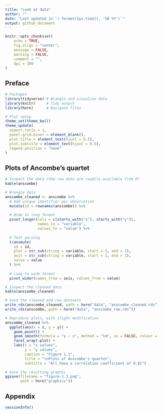```yaml
---
title: "Look at data"
author: ""
date: "Last updated in `r format(Sys.time(), '%B %Y')`"
output: github_document
---
```


```r
knitr::opts_chunk$set(
	echo = TRUE,
	fig.align = "center",
	message = FALSE,
	warning = FALSE,
	comment = "",
	dpi = 300
)
```

## Preface

```r
# Packages
library(tidyverse) # Wrangle and visualise data
library(knitr)     # Tidy output
library(here)      # Navigate files

# Plot setup
theme_set(theme_bw())
theme_update(
  aspect.ratio = 1,
  panel.grid.minor = element_blank(),
  plot.title = element_text(hjust = 0.5),
  plot.subtitle = element_text(hjust = 0.5),
  legend.position = "none"
)
```

## Plots of Ancombe's quartet 

```r
# Inspect the data (the raw data are readily available from R)
kable(anscombe)
```

```r
# Wrangle data
anscombe_cleaned <- anscombe %>% 
  # Add unique identifier per observation
  mutate(id = rownames(anscombe)) %>% 
  
  # Wide to long format
  pivot_longer(cols = c(starts_with("x"), starts_with("y")),
               names_to = "variable",
               values_to = "value") %>% 
  
  # Text parsing
  transmute(
    id = id,
    plot = str_sub(string = variable, start = 2, end = 2),
    axis = str_sub(string = variable, start = 1, end = 1),
    value = value
  ) %>% 
  
  # Long to wide format
  pivot_wider(names_from = axis, values_from = value)

# Inspect the cleaned data
kable(anscombe_cleaned)

# Save the cleaned and raw datasets
write_rds(anscombe_cleaned, path = here("data", "anscombe_cleaned.rds"))
write_rds(anscombe, path = here("data", "anscombe_raw.rds"))
```

```r
# Reproduce plots, with slight modification
anscombe_cleaned %>% 
  ggplot(aes(x = x, y = y)) +
    geom_point() +
    geom_smooth(formula = "y ~ x", method = "lm", se = FALSE, colour = "blue3") +
    facet_wrap(~plot) +
    labs(x = "x values",
         y = "y values",
         caption = "Figure 1.1",
         title = "\nPlots of Anscombe's quartet",
         subtitle = "All have a correlation coefficient of 0.81")

# Save the resulting graphic
ggsave(filename = "figure-1.1.png",
       path = here("graphics"))
```

## Appendix

```r
sessionInfo()
```
